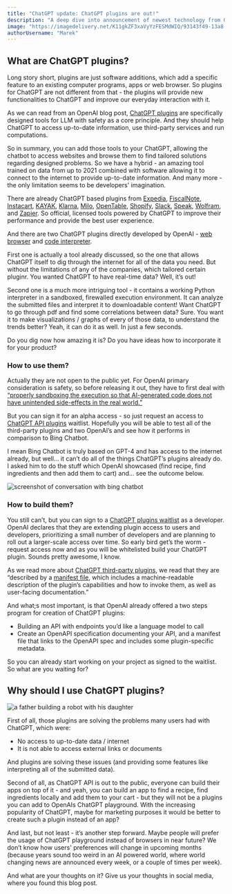```yaml
---
title: "ChatGPT update: ChatGPT plugins are out!"
description: "A deep dive into announcement of newest technology from OpenAI and analysis how it will influence the market"
image: "https://imagedelivery.net/K11gkZF3xaVyYzFESMdWIQ/93143f49-13a8-44da-5ab4-6ea083556a00/full"
authorUsername: "Marek"
---
```


## What are ChatGPT plugins?

Long story short, plugins are just software additions, which add a specific feature to an existing computer programs, apps or web browser. So plugins for ChatGPT are not different from that - the plugins will provide new functionalities to ChatGPT and improve our everyday interaction with it.

As we can read from an OpenAI blog post, [ChatGPT plugins](https://openai.com/blog/chatgpt-plugins) are specifically designed tools for LLM with safety as a core principle. And they should help ChatGPT to access up-to-date information, use third-party services and run computations.

So in summary, you can add those tools to your ChatGPT, allowing the chatbot to access websites and browse them to find tailored solutions regarding designed problems. So we have a hybrid - an amazing tool trained on data from up to 2021 combined with software allowing it to connect to the internet to provide up-to-date information. And many more - the only limitation seems to be developers' imagination.

There are already ChatGPT based plugins from [Expedia](https://www.expedia.com/), [FiscalNote](https://fiscalnote.com/), [Instacart](https://www.instacart.com/), [KAYAK](https://www.kayak.com/), [Klarna](https://www.klarna.com/), [Milo](https://www.joinmilo.com/), [OpenTable](https://www.opentable.com/), [Shopify](https://www.shopify.com/), [Slack](https://slack.com/), [Speak](https://www.speak.com/), [Wolfram](http://wolfram.com/), and [Zapier](https://zapier.com/). So official, licensed tools powered by ChatGPT to improve their performance and provide the best user experience.

And there are two ChatGPT plugins directly developed by OpenAI - [web browser](https://openai.com/blog/chatgpt-plugins#browsing) and [code interpreter](https://openai.com/blog/chatgpt-plugins#code-interpreter). 

First one is actually a tool already discussed, so the one that allows ChatGPT itself to dig through the internet for all of the data you need. But without the limitations of any of the companies, which tailored certain pluginr. You wanted ChatGPT to have real-time data? Well, it’s out!

Second one is a much more intriguing tool - it contains a working Python interpreter in a sandboxed, firewalled execution environment. It can analyze the submitted files and interpret it to downloadable content! Want ChatGPT to go through pdf and find some correlations between data? Sure. You want it to make visualizations / graphs of every of those data, to understand the trends better? Yeah, it can do it as well. In just a few seconds.

Do you dig now how amazing it is? Do you have ideas how to incorporate it for your product?


### How to use them?

Actually they are not open to the public yet. For OpenAI primary consideration is safety, so before releasing it out, they have to first deal with [“properly sandboxing the execution so that AI-generated code does not have unintended side-effects in the real world.”](https://openai.com/blog/chatgpt-plugins#:~:text=The%20primary%20consideration%20for%20connecting%20our%20models%20to%20a%20programming%20language%20interpreter%20is%20properly%20sandboxing%20the%20execution%20so%20that%20AI%2Dgenerated%20code%20does%20not%20have%20unintended%20side%2Deffects%20in%20the%20real%20world.) 

But you can sign it for an alpha access - so just request an access to [ChatGPT API plugins](https://openai.com/waitlist/plugins) waitlist. Hopefully you will be able to test all of the third-party plugins and two OpenAI’s and see how it performs in comparison to Bing Chatbot.

I mean Bing Chatbot is truly based on GPT-4 and has access to the internet already, but well… it can’t do all of the things ChatGPT’s plugins already do. I asked him to do the stuff which OpenAI showcased (find recipe, find ingredients and then add them to cart) and… see the outcome below.

<Img src="https://imagedelivery.net/K11gkZF3xaVyYzFESMdWIQ/9356407c-77fe-4706-0d64-55339136c100/full" alt="screenshot of conversation with bing chatbot" />


### How to build them?

You still can’t, but you can sign to a [ChatGPT plugins waitlist](https://openai.com/waitlist/plugins) as a developer. OpenAI declares that they are extending plugin access to users and developers, prioritizing a small number of developers and are planning to roll out a larger-scale access over time. So early bird get’s the worm - request access now and as you will be whitelisted build your ChatGPT plugin. Sounds pretty awesome, I know.

As we read more about [ChatGPT third-party plugins](https://openai.com/blog/chatgpt-plugins#:~:text=users%E2%80%99%20ChatGPT%20sessions.-,Third%2Dparty%20plugins,-Alpha), we read that they are “described by a [manifest file](https://platform.openai.com/docs/plugins/getting-started/), which includes a machine-readable description of the plugin’s capabilities and how to invoke them, as well as user-facing documentation.”

And what;s most important, is that OpenAI already offered a two steps program for creation of ChatGPT plugins:
* Building an API with endpoints you’d like a language model to call
* Create an OpenAPI specification documenting your API, and a manifest file that links to the OpenAPI spec and includes some plugin-specific metadata.

So you can already start working on your project as signed to the waitlist. So what are you waiting for?

## Why should I use ChatGPT plugins?

<Img src="https://imagedelivery.net/K11gkZF3xaVyYzFESMdWIQ/d7f07e8f-a708-4f03-b4df-b4c310c34300/full" alt="a father building a robot with his daughter" />

First of all, those plugins are solving the problems many users had with ChatGPT, which were:
* No access to up-to-date data / internet
* It is not able to access external links or documents

And plugins are solving these issues (and providing some features like interpreting all of the submitted data).

Second of all, as ChatGPT API is out to the public, everyone can build their apps on top of it - and yeah, you can build an app to find a recipe, find ingredients locally and add them to your cart - but they will not be a plugins you can add to OpenAIs ChatGPT playground. With the increasing popularity of ChatGPT, maybe for marketing purposes it would be better to create such a plugin instead of an app?

And last, but not least - it’s another step forward. Maybe people will prefer the usage of ChatGPT playground instead of browsers in near future? We don’t know how users' preferences will change in upcoming months (because years sound too weird in an AI powered world, where world changing news are announced every week, or a couple of times per week).

And what are your thoughts on it? Give us your thoughts in social media, where you found this blog post.
